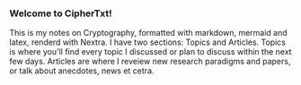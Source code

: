  
### Welcome to CipherTxt! 
This is my notes on Cryptography, formatted with markdown, mermaid and latex, renderd with Nextra. I have two sections: Topics and Articles.
Topics is where you'll find every topic I discussed or plan to discuss within the next few days. Articles are where I reveiew new research paradigms and papers, or talk about anecdotes, news et cetra. 
<Cards>
  <Card title = "Topics" href="/topics"/>
  <Card title="Articles" href="/Articles"/>
  <Card title="Just take me to the first article!" href = "/introduction/Introduction-to-cryptography-and-perfect-secrecy"/>
</Cards>